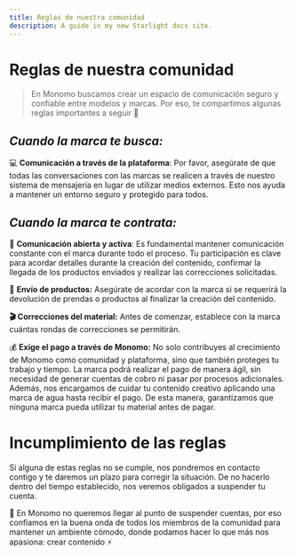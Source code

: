 ```yaml
---
title: Reglas de nuestra comunidad
description: A guide in my new Starlight docs site.
---
```


# Reglas de nuestra comunidad

> En Monomo buscamos crear un espacio de comunicación seguro y confiable entre modelos y marcas. Por eso, te compartimos algunas reglas importantes a seguir 📏


## *Cuando la marca te busca:*

💻 **Comunicación a través de la plataforma**: Por favor, asegúrate de que todas las conversaciones con las marcas se realicen a través de nuestro sistema de mensajería en lugar de utilizar medios externos. Esto nos ayuda a mantener un entorno seguro y protegido para todos.

## *Cuando la marca te contrata:*

💬 **Comunicación abierta y activa**: Es fundamental mantener comunicación constante con el marca durante todo el proceso. Tu participación es clave para acordar detalles durante la creación del contenido, confirmar la llegada de los productos enviados y realizar las correcciones solicitadas.

👗 **Envío de productos:** Asegúrate de acordar con la marca si se requerirá la devolución de prendas o productos al finalizar la creación del contenido.

**🎬 Correcciones del material:** Antes de comenzar, establece con la marca cuántas rondas de correcciones se permitirán.

💰 **Exige el pago a través de Monomo:** No solo contribuyes al crecimiento de Monomo como comunidad y plataforma, sino que también proteges tu trabajo y tiempo. La marca podrá realizar el pago de manera ágil, sin necesidad de generar cuentas de cobro ni pasar por procesos adicionales. Además, nos encargamos de cuidar tu contenido creativo aplicando una marca de agua hasta recibir el pago. De esta manera, garantizamos que ninguna marca pueda utilizar tu material antes de pagar.

# Incumplimiento de las reglas

Si alguna de estas reglas no se cumple, nos pondremos en contacto contigo y te daremos un plazo para corregir la situación. De no hacerlo dentro del tiempo establecido, nos veremos obligados a suspender tu cuenta.

💜 En Monomo no queremos llegar al punto de suspender cuentas, por eso confiamos en la buena onda de todos los miembros de la comunidad para mantener un ambiente cómodo, donde podamos hacer lo que más nos apasiona: crear contenido ⚡
